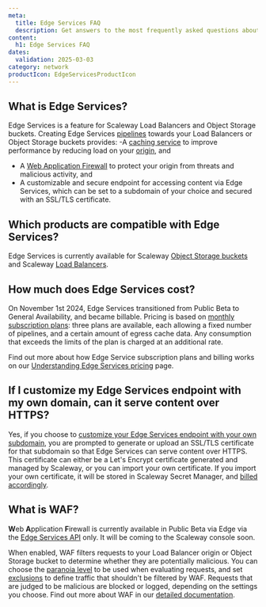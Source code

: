 ```yaml
---
meta:
  title: Edge Services FAQ
  description: Get answers to the most frequently asked questions about Scaleway Edge Services. Learn about compatible products, billing, key features, and more.
content:
  h1: Edge Services FAQ
dates:
  validation: 2025-03-03
category: network
productIcon: EdgeServicesProductIcon
---
```


## What is Edge Services?

Edge Services is a feature for Scaleway Load Balancers and Object Storage buckets. Creating Edge Services [pipelines](/edge-services/concepts/#pipeline) towards your Load Balancers or Object Storage buckets provides: 
-A [caching service](/edge-services/how-to/configure-cache/) to improve performance by reducing load on your [origin](/edge-services/concepts/#origin), and 
- A [Web Application Firewall](/edge-services/how-to/configure-waf/) to protect your origin from threats and malicious activity, and
- A customizable and secure endpoint for accessing content via Edge Services, which can be set to a subdomain of your choice and secured with an SSL/TLS certificate.

<Lightbox src="scaleway-edge-services-pipeline.webp" alt="A diagram shows the elements and workflow of an Edge Services pipeline. The user connects to the customizable Edge Services endpoint (with its SSL/TLS certificate), which fetches content from the Edge Services cache, which itself fetches content to cache from an origin which is either an Object Storage bucket or Load Balancer. A Web Application Firewall sits between the cache and origin, protecting the origin from threats." />

## Which products are compatible with Edge Services?

Edge Services is currently available for Scaleway [Object Storage buckets](/object-storage/) and Scaleway [Load Balancers](/load-balancer/).

## How much does Edge Services cost?

On November 1st 2024, Edge Services transitioned from Public Beta to General Availability, and became billable. Pricing is based on [monthly subscription plans](https://www.scaleway.com/en/pricing/network/#edge-services): three plans are available, each allowing a fixed number of pipelines, and a certain amount of egress cache data. Any consumption that exceeds the limits of the plan is charged at an additional rate.

Find out more about how Edge Service subscription plans and billing works on our [Understanding Edge Services pricing](/edge-services/reference-content/understanding-pricing/) page.

## If I customize my Edge Services endpoint with my own domain, can it serve content over HTTPS?

Yes, if you choose to [customize your Edge Services endpoint with your own subdomain](/edge-services/how-to/configure-custom-domain/), you are prompted to generate or upload an SSL/TLS certificate for that subdomain so that Edge Services can serve content over HTTPS. This certificate can either be a Let's Encrypt certificate generated and managed by Scaleway, or you can import your own certificate. If you import your own certificate, it will be stored in Scaleway Secret Manager, and [billed accordingly](https://www.scaleway.com/en/pricing/security-and-account/).

## What is WAF?

**W**eb **A**pplication **F**irewall is currently available in Public Beta via Edge via the [Edge Services API](https://www.scaleway.com/en/developers/api/edge-services/) only. It will be coming to the Scaleway console soon.

When enabled, WAF filters requests to your Load Balancer origin or Object Storage bucket to determine whether they are potentially malicious. You can choose the [paranoia level](/edge-services/concepts/#paranoia-level) to be used when evaluating requests, and set [exclusions](/edge-services/concepts/#exclusions) to define traffic that shouldn't be filtered by WAF. Requests that are judged to be malicious are blocked or logged, depending on the settings you choose. Find out more about WAF in our [detailed documentation](/edge-services/reference-content/understanding-waf/).